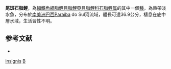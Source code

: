 {{Speciesbox
| status = NE
| status_system = IUCN3.1
| image = 
| genus = Brycon
| species = insignis
| authority = [[Steindachner|Steindachner]], 1877
| synonyms = *''Catabasis acuminatus''<br /><small>Eigenmann & Norris, 1900</small>
*''Brycon acuminatus''<br /><small>Eigenmann & Norris, 1900</small>
*''Megalobrycon piabanha''<br /><small>Miranda Ribeiro, 1902</small>
}}
'''尾斑石脂鯉'''，為[[輻鰭魚綱|輻鰭魚綱]][[脂鯉目|脂鯉目]][[脂鯉亞目|脂鯉亞目]][[脂鯉科|脂鯉科]][[石脂鲤属|石脂鲤属]]的其中一個[[種|種]]，為熱帶淡水魚，分布於[[南美洲|南美洲]][[巴西|巴西]]Paraíba do Sul河流域，體長可達36.9公分，棲息在底中層水域，生活習性不明。

==参考文献==
{{refbegin}}
*{{FishBase_species|genus=Brycon|species=insignis|year=2013|month=11}}
{{refend}}
{{Taxonbar|from=Q2212263}}

[[Category:石脂鯉屬|insignis]]
[[Category:1877年描述的鱼类|B]]

{{魚類小作品}}